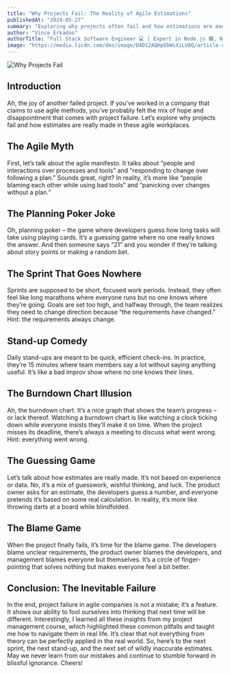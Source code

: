 ```yaml
---
title: "Why Projects Fail: The Reality of Agile Estimations"
publishedAt: "2024-05-27"
summary: "Exploring why projects often fail and how estimations are made in agile workplaces."
author: "Vince Erkadoo"
authorTitle: "Full Stack Software Engineer 💻 | Expert in Node.js 🟩, Next.js ⏭️ | Solutions Architecture for JavaScript Tech Stack 🛠️ | Agile Methodologies Enthusiast 🚀 | Project Management Certified 📜 | Self-Taught Innovator 🧠"
image: "https://media.licdn.com/dms/image/D4D12AQHpEbWsXiLU8Q/article-cover_image-shrink_720_1280/0/1721198756758?e=1728518400&v=beta&t=1pEo351dCHkStN8LrvL8VE7m7gFigSd2P8FY9GUQkr8"
---
```

![Why Projects Fail](https://media.licdn.com/dms/image/D4D12AQHpEbWsXiLU8Q/article-cover_image-shrink_720_1280/0/1721198756758?e=1728518400&v=beta&t=1pEo351dCHkStN8LrvL8VE7m7gFigSd2P8FY9GUQkr8)

## Introduction

Ah, the joy of another failed project. If you've worked in a company that claims to use agile methods, you’ve probably felt the mix of hope and disappointment that comes with project failure. Let’s explore why projects fail and how estimates are really made in these agile workplaces.

## The Agile Myth

First, let’s talk about the agile manifesto. It talks about “people and interactions over processes and tools” and “responding to change over following a plan.” Sounds great, right? In reality, it’s more like “people blaming each other while using bad tools” and “panicking over changes without a plan.”

## The Planning Poker Joke

Oh, planning poker – the game where developers guess how long tasks will take using playing cards. It’s a guessing game where no one really knows the answer. And then someone says “21” and you wonder if they’re talking about story points or making a random bet.

## The Sprint That Goes Nowhere

Sprints are supposed to be short, focused work periods. Instead, they often feel like long marathons where everyone runs but no one knows where they’re going. Goals are set too high, and halfway through, the team realizes they need to change direction because “the requirements have changed.” Hint: the requirements always change.

## Stand-up Comedy

Daily stand-ups are meant to be quick, efficient check-ins. In practice, they’re 15 minutes where team members say a lot without saying anything useful. It’s like a bad improv show where no one knows their lines.

## The Burndown Chart Illusion

Ah, the burndown chart. It’s a nice graph that shows the team’s progress – or lack thereof. Watching a burndown chart is like watching a clock ticking down while everyone insists they’ll make it on time. When the project misses its deadline, there’s always a meeting to discuss what went wrong. Hint: everything went wrong.

## The Guessing Game

Let’s talk about how estimates are really made. It’s not based on experience or data. No, it’s a mix of guesswork, wishful thinking, and luck. The product owner asks for an estimate, the developers guess a number, and everyone pretends it’s based on some real calculation. In reality, it’s more like throwing darts at a board while blindfolded.

## The Blame Game

When the project finally fails, it’s time for the blame game. The developers blame unclear requirements, the product owner blames the developers, and management blames everyone but themselves. It’s a circle of finger-pointing that solves nothing but makes everyone feel a bit better.

## Conclusion: The Inevitable Failure

In the end, project failure in agile companies is not a mistake; it’s a feature. It shows our ability to fool ourselves into thinking that next time will be different. Interestingly, I learned all these insights from my project management course, which highlighted these common pitfalls and taught me how to navigate them in real life. It’s clear that not everything from theory can be perfectly applied in the real world. So, here’s to the next sprint, the next stand-up, and the next set of wildly inaccurate estimates. May we never learn from our mistakes and continue to stumble forward in blissful ignorance. Cheers!
